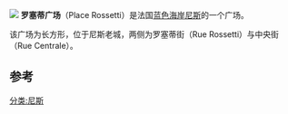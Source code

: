 {{Unreferenced|time=2022-02-15T03:29:17+00:00}}
[[File:Nice-VielleVille-PlaceRossetti_P3.jpg|]]
'''罗塞蒂广场'''（Place Rossetti）是法国[[蓝色海岸|蓝色海岸]][[尼斯|尼斯]]的一个广场。

该广场为长方形，位于尼斯老城，两侧为罗塞蒂街（Rue Rossetti）与中央街（Rue Centrale）。

==参考==
{{References}}
[[分类:尼斯|分类:尼斯]]